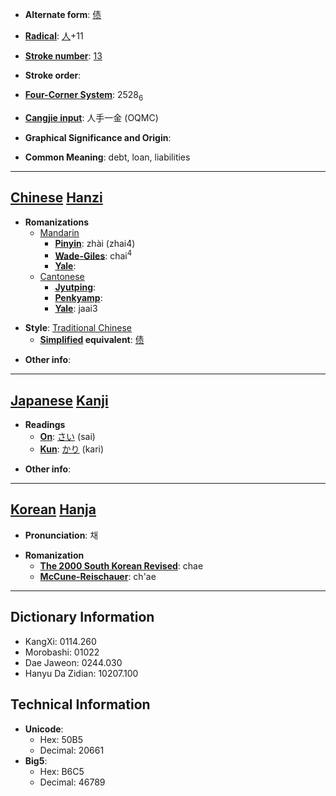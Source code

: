 * '''Alternate form''': [[债]]

* '''[[Wiktionary:Chinese radical index| Radical]]''': [[Wiktionary:Chinese radical index 人|人]]+11

* '''[[Wiktionary:Chinese total strokes index|Stroke number]]''': [[Wiktionary:Chinese total strokes index 13|13]]

* '''Stroke order''': 

* '''[[Wiktionary:Chinese four corner index|Four-Corner System]]''': 2528<sub>6</sub>

* '''[[Wiktionary:Chinese Cangjie index|Cangjie input]]''': 人手一金 (OQMC)

* '''Graphical Significance and Origin''': 

* '''Common Meaning''': debt, loan, liabilities

----

== [[Chinese]] [[Hanzi]] ==

* '''Romanizations'''
** [[Mandarin]]
*** '''[[Pinyin]]''': zhài (zhai4)
*** '''[[Wade-Giles]]''': chai<sup>4</sup>
*** '''[[Yale]]''': 
**[[Cantonese]]
***'''[[Jyutping]]''':
***'''[[Penkyamp]]''': 
***'''[[Yale]]''': jaai3

* '''Style''': [[Traditional Chinese]] 
** '''[[Simplified Chinese|Simplified]] equivalent''': [[债]]

* '''Other info''': 

----

== [[Japanese]] [[Kanji]] ==

* '''Readings'''
** '''[[On]]''': [[さい]] (sai)
** '''[[Kun]]''': [[かり]] (kari)

* '''Other info''':  

----

== [[Korean]] [[Hanja]] ==

* '''Pronunciation''': 채

* '''Romanization'''
** '''[[The 2000 South Korean Revised Romanization|The 2000 South Korean Revised]]''': chae
** '''[[McCune-Reischauer]]''': ch'ae

----

== Dictionary Information ==

* KangXi: 0114.260
* Morobashi: 01022
* Dae Jaweon: 0244.030
* Hanyu Da Zidian: 10207.100

== Technical Information ==

* '''Unicode''':
** Hex: 50B5
** Decimal: 20661
* '''Big5''':
** Hex: B6C5
** Decimal: 46789